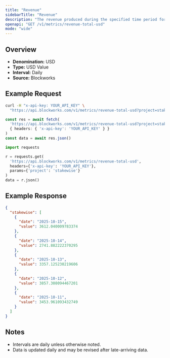 ```yaml
---
title: "Revenue"
sidebarTitle: "Revenue"
description: "The revenue produced during the specified time period for given project."
openapi: "GET /v1/metrics/revenue-total-usd"
mode: "wide"
---
```


## Overview

- **Denomination:** USD
- **Type:** USD Value
- **Interval:** Daily
- **Source:** Blockworks

## Example Request

<CodeGroup>

```bash cURL
curl -H "x-api-key: YOUR_API_KEY" \
  "https://api.blockworks.com/v1/metrics/revenue-total-usd?project=stakewise"
```

```typescript TypeScript
const res = await fetch(
  'https://api.blockworks.com/v1/metrics/revenue-total-usd?project=stakewise',
  { headers: { 'x-api-key': 'YOUR_API_KEY' } }
)
const data = await res.json()
```

```python Python
import requests

r = requests.get(
  'https://api.blockworks.com/v1/metrics/revenue-total-usd',
  headers={'x-api-key': 'YOUR_API_KEY'},
  params={'project': 'stakewise'}
)
data = r.json()
```

</CodeGroup>

## Example Response

```json
{
  "stakewise": [
    {
      "date": "2025-10-15",
      "value": 3612.040009783374
    },
    {
      "date": "2025-10-14",
      "value": 2741.882222370295
    },
    {
      "date": "2025-10-13",
      "value": 3357.125230219606
    },
    {
      "date": "2025-10-12",
      "value": 3857.308094467201
    },
    {
      "date": "2025-10-11",
      "value": 3453.961093432749
    }
  ]
}
```

## Notes
- Intervals are daily unless otherwise noted.
- Data is updated daily and may be revised after late-arriving data.